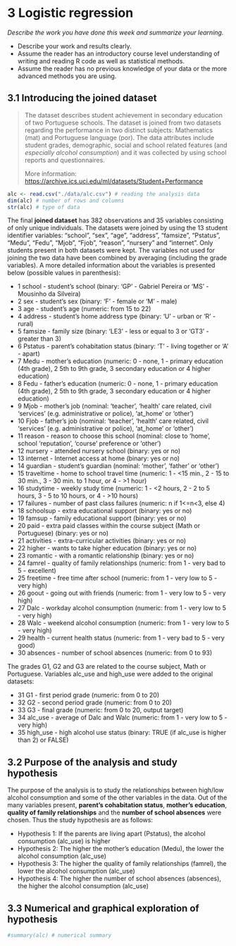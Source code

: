 # 3 Logistic regression

*Describe the work you have done this week and summarize your learning.*

- Describe your work and results clearly. 
- Assume the reader has an introductory course level understanding of writing and reading R code as well as statistical methods.
- Assume the reader has no previous knowledge of your data or the more advanced methods you are using.

## 3.1 Introducing the joined dataset

>The dataset describes student achievement in secondary education of two Portuguese schools. The dataset is joined from two datasets regarding the performance in two distinct subjects: Mathematics (mat) and Portuguese language (por). The data attributes include student grades, demographic, social and school related features (and *especially alcohol consumption*) and it was collected by using school reports and questionnaires.
>
>More information: [https://archive.ics.uci.edu/ml/datasets/Student+Performance](https://archive.ics.uci.edu/ml/datasets/Student+Performance)


```r
alc <- read.csv("./data/alc.csv") # reading the analysis data
dim(alc) # number of rows and columns
str(alc) # type of data
```
The final **joined dataset** has 382 observations and 35 variables consisting of  only unique individuals. The datasets were joined by using the 13 student identifier variables: "school", "sex", "age", "address", "famsize", "Pstatus", "Medu", "Fedu", "Mjob", "Fjob", "reason", "nursery" and "internet". Only students present in both datasets were kept. The variables not used for joining the two data have been combined by averaging (including the grade variables). A more detailed information about the variables is presented below (possible values in parenthesis):

* 1 school - student's school (binary: 'GP' - Gabriel Pereira or 'MS' - Mousinho da Silveira)
* 2 sex - student's sex (binary: 'F' - female or 'M' - male)
* 3 age - student's age (numeric: from 15 to 22)
* 4 address - student's home address type (binary: 'U' - urban or 'R' - rural)
* 5 famsize - family size (binary: 'LE3' - less or equal to 3 or 'GT3' - greater than 3)
* 6 Pstatus - parent's cohabitation status (binary: 'T' - living together or 'A' - apart)
* 7 Medu - mother's education (numeric: 0 - none, 1 - primary education (4th grade), 2 5th to 9th grade, 3 secondary education or 4 higher education)
* 8 Fedu - father's education (numeric: 0 - none, 1 - primary education (4th grade), 2 5th to 9th grade, 3 secondary education or 4 higher education)
* 9 Mjob - mother's job (nominal: 'teacher', 'health' care related, civil 'services' (e.g. administrative or police), 'at_home' or 'other')
* 10 Fjob - father's job (nominal: 'teacher', 'health' care related, civil 'services' (e.g. administrative or police), 'at_home' or 'other')
* 11 reason - reason to choose this school (nominal: close to 'home', school 'reputation', 'course' preference or 'other')
* 12 nursery - attended nursery school (binary: yes or no)
* 13 internet - Internet access at home (binary: yes or no)
* 14 guardian - student's guardian (nominal: 'mother', 'father' or 'other')
* 15 traveltime - home to school travel time (numeric: 1 - <15 min., 2 - 15 to 30 min., 3 - 30 min. to 1 hour, or 4 - >1 hour)
* 16 studytime - weekly study time (numeric: 1 - <2 hours, 2 - 2 to 5 hours, 3 - 5 to 10 hours, or 4 - >10 hours)
* 17 failures - number of past class failures (numeric: n if 1<=n<3, else 4)
* 18 schoolsup - extra educational support (binary: yes or no)
* 19 famsup - family educational support (binary: yes or no)
* 20 paid - extra paid classes within the course subject (Math or Portuguese) (binary: yes or no)
* 21 activities - extra-curricular activities (binary: yes or no)
* 22 higher - wants to take higher education (binary: yes or no)
* 23 romantic - with a romantic relationship (binary: yes or no)
* 24 famrel - quality of family relationships (numeric: from 1 - very bad to 5 - excellent)
* 25 freetime - free time after school (numeric: from 1 - very low to 5 - very high)
* 26 goout - going out with friends (numeric: from 1 - very low to 5 - very high)
* 27 Dalc - workday alcohol consumption (numeric: from 1 - very low to 5 - very high)
* 28 Walc - weekend alcohol consumption (numeric: from 1 - very low to 5 - very high)
* 29 health - current health status (numeric: from 1 - very bad to 5 - very good)
* 30 absences - number of school absences (numeric: from 0 to 93)

The grades G1, G2 and G3 are related to the course subject, Math or Portuguese. Variables alc_use and high_use were added to the original datasets:

* 31 G1 - first period grade (numeric: from 0 to 20)
* 32 G2 - second period grade (numeric: from 0 to 20)
* 33 G3 - final grade (numeric: from 0 to 20, output target)
* 34 alc_use - average of Dalc and Walc (numeric: from 1 - very low to 5 - very high)
* 35 high_use - high alcohol use status (binary: TRUE (if alc_use is higher than 2) or FALSE)


## 3.2 Purpose of the analysis and study hypothesis

The purpose of the analysis is to study the relationships between high/low alcohol consumption and some of the other variables in the data. Out of the many variables present,  **parent's cohabitation status**, **mother's education**, **quality of family relationships** and the **number of school absences** were chosen. Thus the study hypothesis are as follows:

* Hypothesis 1: If the parents are living apart (Pstatus), the alcohol consumption (alc_use) is higher
* Hypothesis 2: The higher the mother's education (Medu), the lower the alcohol consumption (alc_use)
* Hypothesis 3: The higher the quality of family relationships (famrel), the lower the alcohol consumption (alc_use)
* Hypothesis 4: The higher the number of school absences (absences), the higher the alcohol consumption (alc_use)


## 3.3 Numerical and graphical exploration of hypothesis

```r
#summary(alc) # numerical summary
```